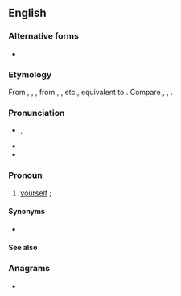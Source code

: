 {{also|Thyself}}
==English==

===Alternative forms===
* {{alter|en|Thyself||honorific}}

===Etymology===
From {{inh|en|enm|thy-selfe}}, {{m|enm|thiself}}, {{m|enm|thi-zelf}}, from {{der|en|ang|þīnes silfes}}, {{m|ang|þīnre sylfre}}, etc., equivalent to {{suffix|en|thy|self}}. Compare {{cog|enm|thou-self}}, {{cog|ang|þē sylfum}}, {{m|ang|þē selfum}}.

===Pronunciation===
* {{enPR|''th''ī-sĕlf'}}, {{IPA|en|/ðaɪˈsɛlf/}}
* {{audio|en|LL-Q1860 (eng)-Vealhurl-thyself.wav|Audio (RP)}}
* {{hyph|en|thy|self}}

===Pronoun===
{{head|en|pronoun|cat2=second person pronouns}}

# {{lb|en|archaic|literary|dialectal}} [[yourself]] {{qualifier|as the object of a verb or preposition or as an intensifier}}; {{non-gloss definition|reflexive case of ''[[thou]]''}}
#: {{ux|en|Thou hast only '''thyself''' to blame.}}
#: {{ux|en|Thou '''thyself''' art to blame.}}
#: {{uxi|en|[[physician, heal thyself|Physician, heal '''thyself''']].}}

====Synonyms====
* {{l|en|theeself}}

====See also====
{{English personal pronouns}}

===Anagrams===
* {{anagrams|en|a=efhlsty|Flythes}}
